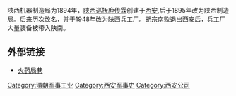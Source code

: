 陕西机器制造局为1894年，[[陕西巡抚|陕西巡抚]][[鹿传霖|鹿传霖]]创建于[[西安|西安]],后于1895年改为陕西制造局。后来历次改名，并于1948年改为陕西兵工厂。[[胡宗南|胡宗南]]败退出西安后，兵工厂大量装备被带入陕南。

==外部链接==
*[http://news.china.com.cn/rollnews/2012-03/04/content_13053170.htm 火药局巷]{{Wayback|url=http://news.china.com.cn/rollnews/2012-03/04/content_13053170.htm |date=20190814085659 }}

[[Category:清朝军事工业|Category:清朝军事工业]]
[[Category:西安军事史|Category:西安军事史]]
[[Category:西安公司|Category:西安公司]]
